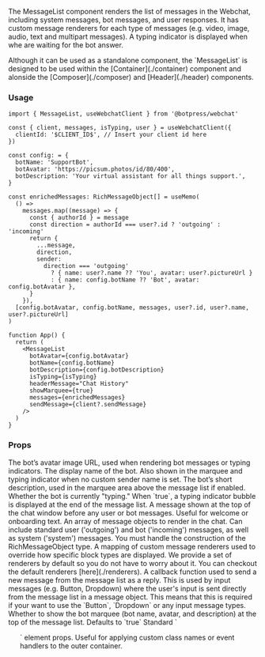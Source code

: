 The MessageList component renders the list of messages in the Webchat, including system messages, bot messages, and user responses.
It has custom message renderers for each type of messages (e.g. video, image, audio, text and multipart messages).
A typing indicator is displayed when whe are waiting for the bot answer.

<Note>
  Although it can be used as a standalone component, the `MessageList` is designed to be used within the
  [Container](./container) component and alonside the [Composer](./composer) and [Header](./header) components.
</Note>

### Usage

```tsx App.tsx
import { MessageList, useWebchatClient } from '@botpress/webchat'

const { client, messages, isTyping, user } = useWebchatClient({
  clientId: '$CLIENT_ID$', // Insert your client id here
})

const config: = {
  botName: 'SupportBot',
  botAvatar: 'https://picsum.photos/id/80/400',
  botDescription: 'Your virtual assistant for all things support.',
}

const enrichedMessages: RichMessageObject[] = useMemo(
  () =>
    messages.map((message) => {
      const { authorId } = message
      const direction = authorId === user?.id ? 'outgoing' : 'incoming'
      return {
        ...message,
        direction,
        sender:
          direction === 'outgoing'
            ? { name: user?.name ?? 'You', avatar: user?.pictureUrl }
            : { name: config.botName ?? 'Bot', avatar: config.botAvatar },
      }
    }),
  [config.botAvatar, config.botName, messages, user?.id, user?.name, user?.pictureUrl]
)

function App() {
  return (
    <MessageList
      botAvatar={config.botAvatar}
      botName={config.botName}
      botDescription={config.botDescription}
      isTyping={isTyping}
      headerMessage="Chat History"
      showMarquee={true}
      messages={enrichedMessages}
      sendMessage={client?.sendMessage}
    />
  )
}
```

### Props

<ResponseField name="botAvatar" type="string">
  The bot’s avatar image URL, used when rendering bot messages or typing indicators.
</ResponseField>
<ResponseField name="botName" type="string">
  The display name of the bot. Also shown in the marquee and typing indicator when no custom sender name is set.
</ResponseField>
<ResponseField name="botDescription" type="string">
  The bot’s short description, used in the marquee area above the message list if enabled.
</ResponseField>
<ResponseField name="isTyping" type="boolean">
  Whether the bot is currently "typing." When `true`, a typing indicator bubble is displayed at the end of
  the message list.
</ResponseField>
<ResponseField name="headerMessage" type="string">
  A message shown at the top of the chat window before any user or bot messages. Useful for welcome or onboarding text.
</ResponseField>
<ResponseField name="messages" type="RichMessageObject[]">
  An array of message objects to render in the chat. Can include standard user ('outgoing') and bot ('incoming') messages, as well as system ('system')
  messages. You must handle the construction of the RichMessageObject type.
</ResponseField>
<ResponseField name="renderers" type="Partial<Renderers>">
  A mapping of custom message renderers used to override how specific block types are displayed. We provide a set of
  renderers by default so you do not have to worry about it. You can checkout the default renderers [here](./renderers).
</ResponseField>
<ResponseField name="sendMessage" type="(payload: WebchatMessage) => void">
  A callback function used to send a new message from the message list as a reply.
  This is used by input messages (e.g. Button, Dropdown) where the user's input is sent directly from the message list in a message object.
  This means that this is required if your want to use the `Button`, `Dropdown` or any input message types.
</ResponseField>
<ResponseField name="showMarquee" type="boolean">
  Whether to show the bot marquee (bot name, avatar, and description) at the top of the message list. Defaults to
  `true`
</ResponseField>
<ResponseField name="...props" type="ComponentProps<'ul'>">
  Standard `<ul>` element props. Useful for applying custom class names or event handlers to the outer
  container.
</ResponseField>
